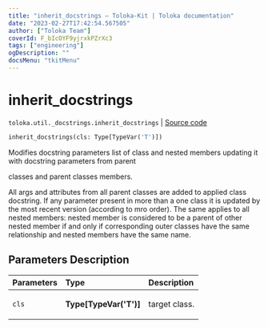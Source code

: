 ```yaml
---
title: "inherit_docstrings — Toloka-Kit | Toloka documentation"
date: "2023-02-27T17:42:54.567505"
author: ["Toloka Team"]
coverId: F_bIcOYF9yjrxkPZrXc3
tags: ["engineering"]
ogDescription: ""
docsMenu: "tkitMenu"
---
```


# inherit_docstrings
`toloka.util._docstrings.inherit_docstrings` | [Source code](https://github.com/Toloka/toloka-kit/blob/v1.1.4/src/util/_docstrings.py#L31)

```python
inherit_docstrings(cls: Type[TypeVar('T')])
```

Modifies docstring parameters list of class and nested members updating it with docstring parameters from parent

classes and parent classes members.

All args and attributes from all parent classes are added to applied class docstring. If any parameter present in
more than a one class it is updated by the most recent version (according to mro order). The same applies to all
nested members: nested member is considered to be a parent of other nested member if and only if corresponding outer
classes have the same relationship and nested members have the same name.

## Parameters Description

| Parameters | Type | Description |
| :----------| :----| :-----------|
`cls`|**Type\[TypeVar('T')\]**|<p>target class.</p>